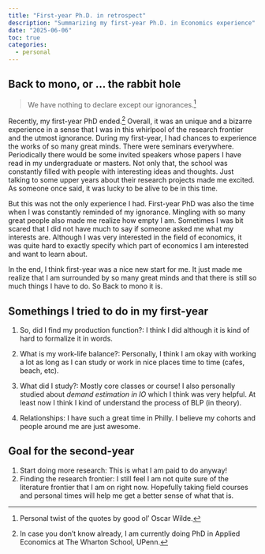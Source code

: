 ```yaml
---
title: "First-year Ph.D. in retrospect"
description: "Summarizing my first-year Ph.D. in Economics experience"
date: "2025-06-06"
toc: true
categories:
  - personal
---
```


## Back to mono, or ... the rabbit hole

> We have nothing to declare except our ignorances.[^1]

[^1]: Personal twist of the quotes by good ol' Oscar Wilde.

Recently, my first-year PhD ended.[^2] Overall, it was an unique and a bizarre experience in a sense that I was in this whirlpool of the research frontier and the utmost ignorance. During my first-year, I had chances to experience the works of so many great minds. There were seminars everywhere. Periodically there would be some invited speakers whose papers I have read in my undergraduate or masters. Not only that, the school was constantly filled with people with interesting ideas and thoughts. Just talking to some upper years about their research projects made me excited. As someone once said, it was lucky to be alive to be in this time. 

[^2]: In case you don't know already, I am currently doing PhD in Applied Economics at The Wharton School, UPenn.

But this was not the only experience I had. First-year PhD was also the time when I was constantly reminded of my ignorance. Mingling with so many great people also made me realize how empty I am. Sometimes I was bit scared that I did not have much to say if someone asked me what my interests are. Although I was very interested in the field of economics, it was quite hard to exactly specify which part of economics I am interested and want to learn about. 

In the end, I think first-year was a nice new start for me. It just made me realize that I am surrounded by so many great minds and that there is still so much things I have to do. So Back to mono it is.

## Somethings I tried to do in my first-year

1. So, did I find my production function?: I think I did although it is kind of hard to formalize it in words. 

2. What is my work-life balance?: Personally, I think I am okay with working a lot as long as I can study or work in nice places time to time (cafes, beach, etc).

3. What did I study?: Mostly core classes or course! I also personally studied about *demand estimation in IO* which I think was very helpful. At least now I think I kind of understand the process of BLP (in theory).

4. Relationships: I have such a great time in Philly. I believe my cohorts and people around me are just awesome.

## Goal for the second-year

1. Start doing more research: This is what I am paid to do anyway!
2. Finding the research frontier: I still feel I am not quite sure of the literature frontier that I am on right now. Hopefully taking field courses and personal times will help me get a better sense of what that is.